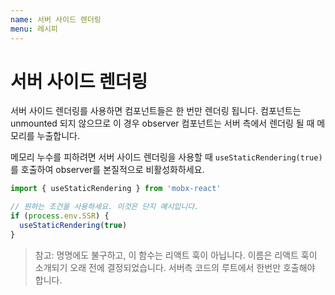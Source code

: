 ```yaml
---
name: 서버 사이드 렌더링
menu: 레시피
---
```


# 서버 사이드 렌더링

서버 사이드 렌더링를 사용하면 컴포넌트들은 한 번만 렌더링 됩니다. 컴포넌트는 unmounted 되지 않으므로 이 경우 observer 컴포넌트는 서버 측에서 렌더링 될 때 메모리를 누출합니다.

메모리 누수를 피하려면 서버 사이드 렌더링을 사용할 때 `useStaticRendering(true)`를 호출하여 observer를 본질적으로 비활성화하세요.

```ts
import { useStaticRendering } from 'mobx-react'

// 원하는 조건을 사용하세요. 이것은 단지 예시입니다.
if (process.env.SSR) {
  useStaticRendering(true)
}
```

> 참고: 명명에도 불구하고, 이 함수는 리액트 훅이 아닙니다. 이름은 리액트 훅이 소개되기 오래 전에 결정되었습니다. 서버측 코드의 루트에서 한번만 호출해야 합니다.
